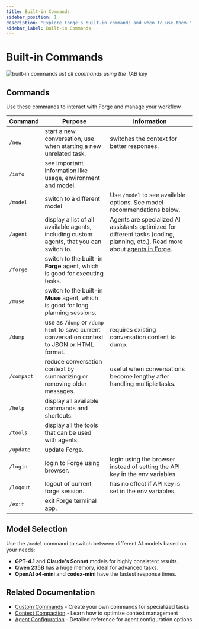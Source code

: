 ```yaml
---
title: Built-in Commands
sidebar_position: 1
description: "Explore Forge's built-in commands and when to use them."
sidebar_label: Built-in Commands
---
```

# Built-in Commands

![built-in commands](../static/docs/builtin_commands.gif)
*list all commands using the TAB key*

## Commands
Use these commands to interact with Forge and manage your workflow


| Command | Purpose | Information |
| --- | --- | --- |
| `/new `| start a new conversation, use when starting a new unrelated task. | switches the context for better responses. |
| `/info `| see important information like usage, environment and model. |  |
| `/model` | switch to a different model | Use `/model` to see available options. See model recommendations below. |
| `/agent` | display a list of all available agents, including custom agents, that you can switch to. | Agents are specialized AI assistants optimized for different tasks (coding, planning, etc.). Read more about [agents in Forge](../operating-agents). |
| `/forge` | switch to the built-in **Forge** agent, which is good for executing tasks. |  |
| `/muse` | switch to the built-in **Muse** agent, which is good for long planning sessions. |  |
| `/dump` | use as `/dump` or `/dump html` to save current conversation context to JSON or HTML format.  | requires existing conversation content to dump. |
| `/compact` | reduce conversation context by summarizing or removing older messages.  | useful when conversations become lengthy after handling multiple tasks. |
| `/help` | display all available commands and shortcuts. |  |
| `/tools` | display all the tools that can be used with agents. |  |
| `/update` | update Forge. |  |
| `/login` | login to Forge using browser. | login using the browser instead of setting the API key in the env variables. |
| `/logout` | logout of current forge session. | has no effect if API key is set in the env variables. |
| `/exit` | exit Forge terminal app. |  |

## Model Selection

Use the `/model` command to switch between different AI models based on your needs:

- **GPT-4.1** and **Claude's Sonnet** models for highly consistent results.
- **Qwen 235B** has a huge memory, ideal for advanced tasks.
- **OpenAI o4-mini** and **codex-mini** have the fastest response times.

## Related Documentation

- [Custom Commands](../custom-commands) - Create your own commands for specialized tasks
- [Context Compaction](../context-compaction) - Learn how to optimize context management
- [Agent Configuration](../agent-configuration) - Detailed reference for agent configuration options